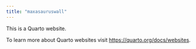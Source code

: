 ```yaml
---
title: "maxasauruswall"
---
```


This is a Quarto website.

To learn more about Quarto websites visit <https://quarto.org/docs/websites>.
